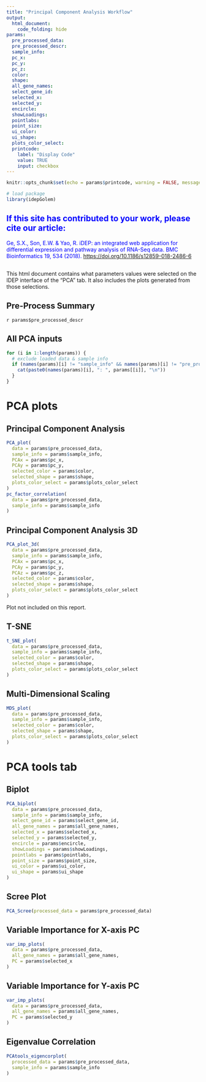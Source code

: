 ```yaml
---
title: "Principal Component Analysis Workflow"
output: 
  html_document:
    code_folding: hide
params:
  pre_processed_data:
  pre_processed_descr:
  sample_info:
  pc_x:
  pc_y:
  pc_z:
  color:
  shape:
  all_gene_names:
  select_gene_id:
  selected_x:
  selected_y:
  encircle:
  showLoadings:
  pointlabs:
  point_size:
  ui_color:
  ui_shape:
  plots_color_select:
  printcode:
    label: "Display Code"
    value: TRUE
    input: checkbox
---
```


```r
knitr::opts_chunk$set(echo = params$printcode, warning = FALSE, message = FALSE)
```


```r
# load package
library(idepGolem)
```

<!-- This document cannot be knit directly from R studio -->
<div>

::: {style="color: Blue"}
## If this site has contributed to your work, please cite our article:

Ge, S.X., Son, E.W. & Yao, R. iDEP: an integrated web application for differential expression and pathway analysis of RNA-Seq data. BMC Bioinformatics 19, 534 (2018). <https://doi.org/10.1186/s12859-018-2486-6>
:::

## 

</div>

This html document contains what parameters values were selected on the IDEP interface of the "PCA" tab. It also includes the plots generated from those selections.

## Pre-Process Summary
`r params$pre_processed_descr`

## All PCA inputs
```r
for (i in 1:length(params)) {
  # exclude loaded data & sample info
  if (names(params)[i] != "sample_info" && names(params)[i] != "pre_processed_data" && names(params)[i] != "all_gene_names") {
    cat(paste0(names(params)[i], ": ", params[[i]], "\n"))
  }
}
```


# PCA plots

## Principal Component Analysis
```r
PCA_plot(
  data = params$pre_processed_data,
  sample_info = params$sample_info,
  PCAx = params$pc_x,
  PCAy = params$pc_y,
  selected_color = params$color,
  selected_shape = params$shape,
  plots_color_select = params$plots_color_select
)
pc_factor_correlation(
  data = params$pre_processed_data,
  sample_info = params$sample_info
)
```

## Principal Component Analysis 3D
```r
PCA_plot_3d(
  data = params$pre_processed_data,
  sample_info = params$sample_info,
  PCAx = params$pc_x,
  PCAy = params$pc_y,
  PCAz = params$pc_z,
  selected_color = params$color,
  selected_shape = params$shape,
  plots_color_select = params$plots_color_select
)
```
Plot not included on this report.

## T-SNE
```r
t_SNE_plot(
  data = params$pre_processed_data,
  sample_info = params$sample_info,
  selected_color = params$color,
  selected_shape = params$shape,
  plots_color_select = params$plots_color_select
)
```

## Multi-Dimensional Scaling
```r
MDS_plot(
  data = params$pre_processed_data,
  sample_info = params$sample_info,
  selected_color = params$color,
  selected_shape = params$shape,
  plots_color_select = params$plots_color_select
)
```


# PCA tools tab

## Biplot
```r
PCA_biplot(
  data = params$pre_processed_data,
  sample_info = params$sample_info,
  select_gene_id = params$select_gene_id,
  all_gene_names = params$all_gene_names,
  selected_x = params$selected_x,
  selected_y = params$selected_y,
  encircle = params$encircle,
  showLoadings = params$showLoadings,
  pointlabs = params$pointlabs,
  point_size = params$point_size,
  ui_color = params$ui_color,
  ui_shape = params$ui_shape
)
```

## Scree Plot
```r
PCA_Scree(processed_data = params$pre_processed_data)
```

## Variable Importance for X-axis PC
```r
var_imp_plots(
  data = params$pre_processed_data,
  all_gene_names = params$all_gene_names,
  PC = params$selected_x
)
```

## Variable Importance for Y-axis PC
```r
var_imp_plots(
  data = params$pre_processed_data,
  all_gene_names = params$all_gene_names,
  PC = params$selected_y
)
```

## Eigenvalue Correlation
```r
PCAtools_eigencorplot(
  processed_data = params$pre_processed_data,
  sample_info = params$sample_info
)
```

